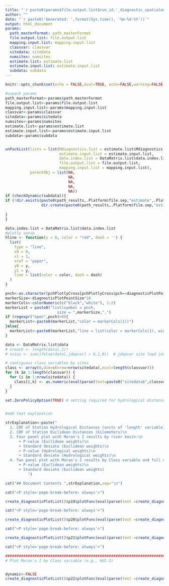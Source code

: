 ```yaml
---
title: "`r paste0(params$file.output.list$run_id,'_diagnostic_spatialautocorr')`"
author: ""
date: "`r paste0('Generated: ',format(Sys.time(), '%m-%d-%Y'))`"
output: html_document
params:
  path_masterFormat: path_masterFormat
  file.output.list: file.output.list
  mapping.input.list: mapping.input.list
  classvar: classvar
  sitedata: sitedata
  numsites: numsites 
  estimate.list: estimate.list
  estimate.input.list: estimate.input.list
  subdata: subdata
---
```


```r
knitr::opts_chunk$set(echo = FALSE,eval=TRUE, echo=FALSE,warning=FALSE, message = FALSE)
```

```r
#unpack params
path_masterFormat<-params$path_masterFormat
file.output.list<-params$file.output.list
mapping.input.list<-params$mapping.input.list
classvar<-params$classvar
sitedata<-params$sitedata
numsites<-params$numsites 
estimate.list<-params$estimate.list
estimate.input.list<-params$estimate.input.list
subdata<-params$subdata


unPackList(lists = list(Mdiagnostics.list = estimate.list$Mdiagnostics.list,
                        estimate.input.list = estimate.input.list,
                        data.index.list = DataMatrix.list$data.index.list,
                        file.output.list = file.output.list,
                        mapping.input.list = mapping.input.list),
           parentObj = list(NA,
                            NA,
                            NA,
                            NA,
                            NA))
if (checkDynamic(subdata)){
if (!dir.exists(paste0(path_results,.Platform$file.sep,"estimate",.Platform$file.sep,"diagnostic_spatialautocor_dynamic",.Platform$file.sep))){
                dir.create(paste0(path_results,.Platform$file.sep,"estimate",.Platform$file.sep,"diagnostic_spatialautocor_dynamic",.Platform$file.sep))
  
}
}

data.index.list = DataMatrix.list$data.index.list
#plotly setup  
hline <- function(y = 0, color = "red", dash = '') {
  list(
    type = "line", 
    x0 = 0, 
    x1 = 1, 
    xref = "paper",
    y0 = y, 
    y1 = y, 
    line = list(color = color, dash = dash)
  )
}

pnch<-as.character(pchPlotlyCross[pchPlotlyCross$pch==diagnosticPlotPointStyle,]$plotly)
markerSize<-diagnosticPlotPointSize*10
markerCols<-colorNumeric(c("black","white"), 1:2)
markerList = paste0("list(symbol = pnch,
                       size = ",markerSize,",")
if (regexpr("open",pnch)>0){
  markerList<-paste0(markerList,"color = markerCols(1))")
}else{
  markerList<-paste0(markerList,"line = list(color = markerCols(1), width = 0.8),color = markerCols(1))")
}

data <- DataMatrix.list$data
# nreach <- length(data[,1])
# nstas <- sum(ifelse(data[,jdepvar] > 0,1,0))  # jdepvar site load index

# contiguous class variables by sites
class <- array(0,dim=c(nrow=nrow(sitedata),ncol=length(classvar))) 
for (k in 1:length(classvar)) { 
  for (i in 1:nrow(sitedata)) {
    class[i,k] <- as.numeric(eval(parse(text=paste0("sitedata$",classvar[k],"[",i,"]"))))
  } 
}

set.ZeroPolicyOption(TRUE) # setting required for hydrological distance tests


#add text explanation

strExplanation<-paste("
  1. CDF of Station Hydrological Distances (units of 'length' variable)\n
  2. CDF of Station Euclidean Distances (kilometers)\n
  3. Four panel plot with Moran's I results by river basin:\n
      + P-value (Euclidean weights)\n
      + Standard deviate (Euclidean weights)\n
      + P-value (Hydrological weights)\n
      + Standard deviate (Hydrological weights)\n
  4. Two panel plot with Moran's I results by Class variable and full domain:\n
      + P-value (Euclidean weights)\n
      + Standard deviate (Euclidean weights)
          ")

```  

```r

cat("## Document Contents ",strExplanation,sep="\n")
```

```r
cat("<P style='page-break-before: always'>") 
```

```r
create_diagnosticPlotList()$p19$plotFunc(eval(parse(text =create_diagnosticPlotList()$p19$plotParams)))


```

```r
cat("<P style='page-break-before: always'>") 
```

```r
create_diagnosticPlotList()$p20$plotFunc(eval(parse(text =create_diagnosticPlotList()$p20$plotParams)))


```

```r
cat("<P style='page-break-before: always'>") 

```



```r


create_diagnosticPlotList()$p21$plotFunc(eval(parse(text =create_diagnosticPlotList()$p21$plotParams)))

```



```r
cat("<P style='page-break-before: always'>") 
```



```r
##########################################################################
# Plot Moran's I by Class variable (e.g., HUC-2)


dynamic<-FALSE
create_diagnosticPlotList()$p22$plotFunc(eval(parse(text =create_diagnosticPlotList()$p22$plotParams)))

```


